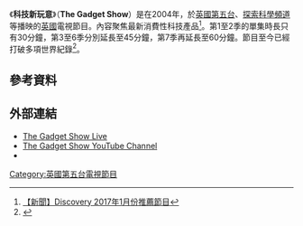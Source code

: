 《'''科技新玩意'''》（'''The Gadget Show'''）是在2004年，於[[英國第五台|英國第五台]]、[[探索科學頻道|探索科學頻道]]等播映的[[英國|英國]]電視節目。內容聚焦最新消費性科技產品<ref>[http://tw.hiking.biji.co/index.php?q=news&act=info&id=8758 【新聞】Discovery 2017年1月份推薦節目]</ref>。第1至2季的單集時長只有30分鐘，第3至6季分別延長至45分鐘，第7季再延長至60分鐘。節目至今已經打破多項世界紀錄<ref>{{cite web|last=Glanfield |first=Tim |url=http://www.radiotimes.com/news/2013-04-04/countdowns-rachel-riley-joins-the-gadget-show |title=Countdown's Rachel Riley joins The Gadget Show |publisher=Radio Times |date=2013-04-04 |accessdate=2013-06-29}}</ref>。

==參考資料==
{{Reflist}}
==外部連結==
* [https://web.archive.org/web/20160708194650/http://www.gadgetshowlive.net/ The Gadget Show Live]
* [http://www.youtube.com/thegadgetshow The Gadget Show YouTube Channel]
* {{IMDb title|0830851|The Gadget Show}}

{{DEFAULTSORT:The Gadget Show}}
[[Category:英國第五台電視節目|Category:英國第五台電視節目]]
